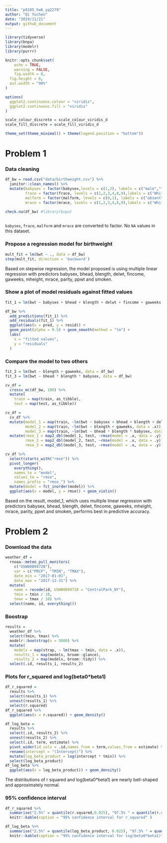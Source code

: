 ```yaml
---
title: "p8105_hw6_yq2279"
author: "Qi Yuchen"
date: "2019/11/21"
output: github_document
---
```


```r
library(tidyverse)
library(bnpa)
library(modelr)
library(purrr)

knitr::opts_chunk$set(
	echo = TRUE,
	warning = FALSE,
	fig.width = 8, 
  fig.height = 6,
  out.width = "90%"
)

options(
  ggplot2.continuous.colour = "viridis",
  ggplot2.continuous.fill = "viridis"
)

scale_colour_discrete = scale_colour_viridis_d
scale_fill_discrete = scale_fill_viridis_d

theme_set(theme_minimal() + theme(legend.position = "bottom"))
```

# Problem 1

### Data cleaning

```r
df_bw = read.csv("data/birthweight.csv") %>% 
  janitor::clean_names() %>% 
  mutate(babysex = factor(babysex,levels = c(1,2), labels = c("male","female")),
         frace = factor(frace, levels = c(1,2,3,4,8,9),labels = c("White","Black","Asian","Puerto Rican","Other","Unknown")),
         malform = factor(malform, levels = c(0,1), labels = c("absent","present")),
         mrace = factor(mrace, levels = c(1,2,3,4,8,9),labels = c("White","Black","Asian","Puerto Rican","Other","Unknown")))

check.na(df_bw) #library(bnpa)
  
```

`babysex`, `frace`, `malform` and `mrace` are converted to factor. No `NA` values in this dataset.

### Propose a regression model for birthweight

```r
mult_fit = lm(bwt ~ ., data = df_bw)
step(mult_fit, direction = 'backward')
```

Based on stepwise regression, the model proposed is using multiple linear regression with predictors babysex, bhead, blength, delwt, fincome, gaweeks, mheight, mrace, parity, ppwt and smoken.

### Show a plot of model residuals against fitted values

```r
fit_1 = lm(bwt ~ babysex + bhead + blength + delwt + fincome + gaweeks + mheight + mrace + parity + ppwt + smoken, data = df_bw)

df_bw %>% 
  add_predictions(fit_1) %>% 
  add_residuals(fit_1) %>% 
  ggplot(aes(x = pred, y = resid)) +
  geom_point(alpha = 0.5) + geom_smooth(method = "lm") +
  labs(
    x = "fitted values",
    y = "residuals"
  )
```

### Compare the model to two others

```r
fit_2 = lm(bwt ~ blength + gaweeks, data = df_bw)
fit_3 = lm(bwt ~ bhead * blength * babysex, data = df_bw)

cv_df =
  crossv_mc(df_bw, 100) %>% 
  mutate(
    train = map(train, as_tibble),
    test = map(test, as_tibble))

cv_df = 
  cv_df %>% 
  mutate(model_1 = map(train, ~lm(bwt ~ babysex + bhead + blength + delwt + fincome + gaweeks + mheight + mrace + parity + ppwt + smoken, data = .x)),
         model_2 = map(train, ~lm(bwt ~ blength + gaweeks, data = .x)),
         model_3 = map(train, ~lm(bwt ~ bhead * blength * babysex, data = .x))) %>% 
  mutate(rmse_1 = map2_dbl(model_1, test, ~rmse(model = .x, data = .y)),
         rmse_2 = map2_dbl(model_2, test, ~rmse(model = .x, data = .y)),
         rmse_3 = map2_dbl(model_3, test, ~rmse(model = .x, data = .y)))

cv_df %>% 
  select(starts_with("rmse")) %>% 
  pivot_longer(
    everything(),
    names_to = "model", 
    values_to = "rmse",
    names_prefix = "rmse_") %>% 
  mutate(model = fct_inorder(model)) %>% 
  ggplot(aes(x = model, y = rmse)) + geom_violin()
```

Based on the result, model_1, which uses multiple linear regression with predictors babysex, bhead, blength, delwt, fincome, gaweeks, mheight, mrace, parity, ppwt and smoken, performs best in predictive accuracy.

# Problem 2

### Download the data

```r
weather_df = 
  rnoaa::meteo_pull_monitors(
    c("USW00094728"),
    var = c("PRCP", "TMIN", "TMAX"), 
    date_min = "2017-01-01",
    date_max = "2017-12-31") %>%
  mutate(
    name = recode(id, USW00094728 = "CentralPark_NY"),
    tmin = tmin / 10,
    tmax = tmax / 10) %>%
  select(name, id, everything())
```

### Boostrap

```r
results = 
  weather_df %>% 
  select(tmin, tmax) %>% 
  modelr::bootstrap(n = 5000) %>% 
  mutate(
    models = map(strap, ~ lm(tmax ~ tmin, data = .x)),
    results_1 = map(models, broom::glance),
    results_2 = map(models, broom::tidy)) %>% 
  select(.id, results_1, results_2)
```

### Plots for r_squared and log(beta0*beta1)

```r
df_r_squared = 
  results %>% 
  select(results_1) %>% 
  unnest(results_1) %>% 
  select(r.squared)
df_r_squared %>% 
  ggplot(aes(x = r.squared)) + geom_density()

df_log_beta = 
  results %>% 
  select(.id, results_2) %>% 
  unnest(results_2) %>% 
  select(.id, term, estimate) %>% 
  pivot_wider(id_cols = .id,names_from = term,values_from = estimate) %>% 
  rename(intercept = "(Intercept)") %>% 
  mutate(log_beta_product = log(intercept * tmin)) %>% 
  select(log_beta_product)
df_log_beta %>% 
  ggplot(aes(x = log_beta_product)) + geom_density()
```

The distributions of r squared and log(beta0*beta1) are nearly bell-shaped and approximately normal.

### 95% confidence interval

```r
df_r_squared %>% 
  summarise("2.5%" = quantile(r.squared,0.025), "97.5% " = quantile(r.squared,0.975)) %>% 
  knitr::kable(caption = "95% confidence interval for r_squared" ) 

df_log_beta %>% 
  summarise("2.5%" = quantile(log_beta_product, 0.025), "97.5% " = quantile(log_beta_product, 0.975)) %>% 
  knitr::kable(caption = "95% confidence interval for log(beta0*beta1)" ) 
```

